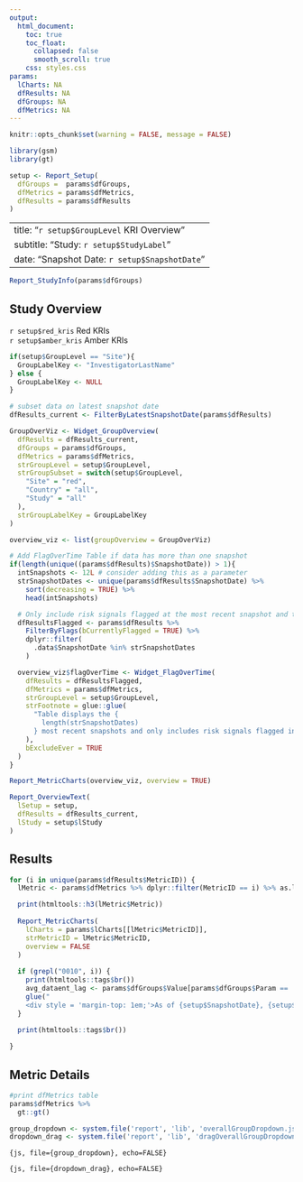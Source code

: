 ```yaml
---
output:
  html_document:
    toc: true
    toc_float:
      collapsed: false
      smooth_scroll: true
    css: styles.css
params:
  lCharts: NA
  dfResults: NA
  dfGroups: NA
  dfMetrics: NA
---
```


```r
knitr::opts_chunk$set(warning = FALSE, message = FALSE) 
```


```r
library(gsm)
library(gt)

setup <- Report_Setup(
  dfGroups =  params$dfGroups, 
  dfMetrics = params$dfMetrics, 
  dfResults = params$dfResults
)

```


---
title: "`r setup$GroupLevel` KRI Overview"
subtitle: "Study: `r setup$StudyLabel`"
date: "Snapshot Date: `r setup$SnapshotDate`"
--- 

::: {
    #overall-group-select
    .overall-group-select
    title="Selected group will be highlighted in all charts for all KRIs."
}
:::

```r
Report_StudyInfo(params$dfGroups)
```

## Study Overview

::: flag-container
::: {.flag .flag-red}
<div> `r setup$red_kris` Red KRIs </div>
:::

::: {.flag .flag-amber}
<div> `r setup$amber_kris` Amber KRIs </div>
:::
:::

::: gsm-overview-table


```r
if(setup$GroupLevel == "Site"){ 
  GroupLabelKey <- "InvestigatorLastName"
} else { 
  GroupLabelKey <- NULL 
}  

# subset data on latest snapshot date
dfResults_current <- FilterByLatestSnapshotDate(params$dfResults)

GroupOverViz <- Widget_GroupOverview(
  dfResults = dfResults_current,
  dfGroups = params$dfGroups,
  dfMetrics = params$dfMetrics,
  strGroupLevel = setup$GroupLevel,
  strGroupSubset = switch(setup$GroupLevel,
    "Site" = "red",
    "Country" = "all",
    "Study" = "all"
  ),
  strGroupLabelKey = GroupLabelKey
)

overview_viz <- list(groupOverview = GroupOverViz)

# Add FlagOverTime Table if data has more than one snapshot
if(length(unique((params$dfResults)$SnapshotDate)) > 1){
  intSnapshots <- 12L # consider adding this as a parameter
  strSnapshotDates <- unique(params$dfResults$SnapshotDate) %>%
    sort(decreasing = TRUE) %>%
    head(intSnapshots)

  # Only include risk signals flagged at the most recent snapshot and the 12 most recent snapshots.
  dfResultsFlagged <- params$dfResults %>%
    FilterByFlags(bCurrentlyFlagged = TRUE) %>%
    dplyr::filter(
      .data$SnapshotDate %in% strSnapshotDates
    )

  overview_viz$flagOverTime <- Widget_FlagOverTime(
    dfResults = dfResultsFlagged,
    dfMetrics = params$dfMetrics,
    strGroupLevel = setup$GroupLevel,
    strFootnote = glue::glue(
      "Table displays the {
        length(strSnapshotDates)
      } most recent snapshots and only includes risk signals flagged in the most recent snapshot."
    ),
    bExcludeEver = TRUE
  )
}

Report_MetricCharts(overview_viz, overview = TRUE)
```

:::

```r

Report_OverviewText(
  lSetup = setup,
  dfResults = dfResults_current,
  lStudy = setup$lStudy
)


```

## Results

```r

for (i in unique(params$dfResults$MetricID)) {
  lMetric <- params$dfMetrics %>% dplyr::filter(MetricID == i) %>% as.list

  print(htmltools::h3(lMetric$Metric))
  
  Report_MetricCharts(
    lCharts = params$lCharts[[lMetric$MetricID]],
    strMetricID = lMetric$MetricID,
    overview = FALSE
  )
  
  if (grepl("0010", i)) {
    print(htmltools::tags$br())
    avg_dataent_lag <- params$dfGroups$Value[params$dfGroups$Param == 'AvgDataEntryLag'] %>% as.numeric() %>% round(3)
    glue("
    <div style = 'margin-top: 1em;'>As of {setup$SnapshotDate}, {setup$StudyID} has an average Data Entry Lag of {avg_dataent_lag} days.</div>") %>% cat()
  }
  
  print(htmltools::tags$br())

}

```

## Metric Details
```r
#print dfMetrics table
params$dfMetrics %>%
  gt::gt()

```

```r
group_dropdown <- system.file('report', 'lib', 'overallGroupDropdown.js', package = "gsm")
dropdown_drag <- system.file('report', 'lib', 'dragOverallGroupDropdown.js', package = "gsm")
```

```{js, file={group_dropdown}, echo=FALSE}
```

```{js, file={dropdown_drag}, echo=FALSE}
```
